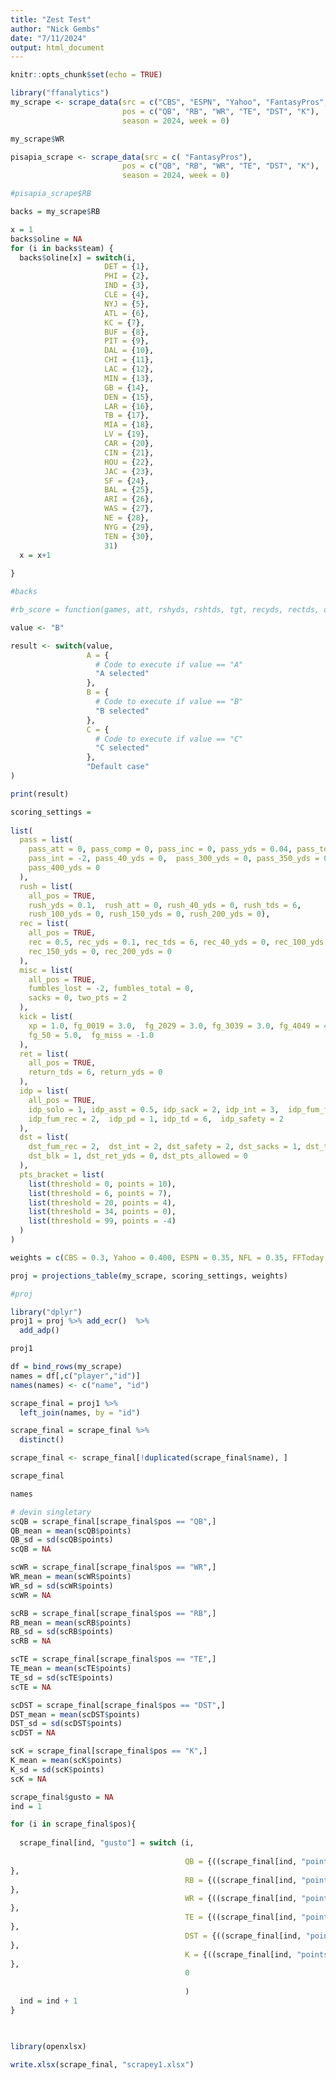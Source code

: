 ---
title: "Zest Test"
author: "Nick Gembs"
date: "7/11/2024"
output: html_document
---

```{r setup, include=FALSE}
knitr::opts_chunk$set(echo = TRUE)
```

```{r}
library("ffanalytics")
my_scrape <- scrape_data(src = c("CBS", "ESPN", "Yahoo", "FantasyPros", "NFL", "NumberFire", "Walterfootball"), 
                         pos = c("QB", "RB", "WR", "TE", "DST", "K"),
                         season = 2024, week = 0)
```

```{r}
my_scrape$WR
```

```{r}
pisapia_scrape <- scrape_data(src = c( "FantasyPros"), 
                         pos = c("QB", "RB", "WR", "TE", "DST", "K"),
                         season = 2024, week = 0)
```

```{r}
#pisapia_scrape$RB
```
```{r}
backs = my_scrape$RB
```

```{r}

x = 1
backs$oline = NA
for (i in backs$team) {
  backs$oline[x] = switch(i,
                     DET = {1},
                     PHI = {2},
                     IND = {3},
                     CLE = {4},
                     NYJ = {5},
                     ATL = {6},
                     KC = {7},
                     BUF = {8},
                     PIT = {9},
                     DAL = {10},
                     CHI = {11},
                     LAC = {12},
                     MIN = {13},
                     GB = {14},
                     DEN = {15},
                     LAR = {16},
                     TB = {17},
                     MIA = {18},
                     LV = {19},
                     CAR = {20},
                     CIN = {21},
                     HOU = {22},
                     JAC = {23},
                     SF = {24},
                     BAL = {25},
                     ARI = {26},
                     WAS = {27},
                     NE = {28},
                     NYG = {29},
                     TEN = {30},
                     31)
  x = x+1
  
}


```



```{r}
#backs
```

```{r}
#rb_score = function(games, att, rshyds, rshtds, tgt, recyds, rectds, oline)
```


```{r}
value <- "B"

result <- switch(value,
                 A = {
                   # Code to execute if value == "A"
                   "A selected"
                 },
                 B = {
                   # Code to execute if value == "B"
                   "B selected"
                 },
                 C = {
                   # Code to execute if value == "C"
                   "C selected"
                 },
                 "Default case"
)

print(result)
```


```{r}

scoring_settings = 
  
list(
  pass = list(
    pass_att = 0, pass_comp = 0, pass_inc = 0, pass_yds = 0.04, pass_tds = 4,
    pass_int = -2, pass_40_yds = 0,  pass_300_yds = 0, pass_350_yds = 0,
    pass_400_yds = 0
  ),
  rush = list(
    all_pos = TRUE,
    rush_yds = 0.1,  rush_att = 0, rush_40_yds = 0, rush_tds = 6,
    rush_100_yds = 0, rush_150_yds = 0, rush_200_yds = 0),
  rec = list(
    all_pos = TRUE,
    rec = 0.5, rec_yds = 0.1, rec_tds = 6, rec_40_yds = 0, rec_100_yds = 0,
    rec_150_yds = 0, rec_200_yds = 0
  ),
  misc = list(
    all_pos = TRUE,
    fumbles_lost = -2, fumbles_total = 0,
    sacks = 0, two_pts = 2
  ),
  kick = list(
    xp = 1.0, fg_0019 = 3.0,  fg_2029 = 3.0, fg_3039 = 3.0, fg_4049 = 4.0,
    fg_50 = 5.0,  fg_miss = -1.0
  ),
  ret = list(
    all_pos = TRUE,
    return_tds = 6, return_yds = 0
  ),
  idp = list(
    all_pos = TRUE,
    idp_solo = 1, idp_asst = 0.5, idp_sack = 2, idp_int = 3,  idp_fum_force = 3,
    idp_fum_rec = 2,  idp_pd = 1, idp_td = 6,  idp_safety = 2
  ),
  dst = list(
    dst_fum_rec = 2,  dst_int = 2, dst_safety = 2, dst_sacks = 1, dst_td = 6,
    dst_blk = 1, dst_ret_yds = 0, dst_pts_allowed = 0
  ),
  pts_bracket = list(
    list(threshold = 0, points = 10),
    list(threshold = 6, points = 7),
    list(threshold = 20, points = 4),
    list(threshold = 34, points = 0),
    list(threshold = 99, points = -4)
  )
)
```


```{r}
weights = c(CBS = 0.3, Yahoo = 0.400, ESPN = 0.35, NFL = 0.35, FFToday = 0.15, NumberFire = 0.3, FantasyPros = 0.1, FantasySharks = 0, FantasyFootballNerd = 0.1, Walterfootball = 0.35, RTSports = 0.1, FantasyData = 0.1, Fleaflicker = 0.1)
```

```{r}
proj = projections_table(my_scrape, scoring_settings, weights)
```

```{r}
#proj
```

```{r}
library("dplyr")
proj1 = proj %>% add_ecr()  %>%
  add_adp() 

```

```{r}
proj1
```

```{r}
df = bind_rows(my_scrape)
names = df[,c("player","id")]
names(names) <- c("name", "id")
```

```{r}
scrape_final = proj1 %>%
  left_join(names, by = "id")

scrape_final = scrape_final %>%
  distinct()

scrape_final <- scrape_final[!duplicated(scrape_final$name), ]
```

```{r}
scrape_final
```
```{r}
names
```

```{r}
# devin singletary 
scQB = scrape_final[scrape_final$pos == "QB",]
QB_mean = mean(scQB$points)
QB_sd = sd(scQB$points)
scQB = NA

scWR = scrape_final[scrape_final$pos == "WR",]
WR_mean = mean(scWR$points)
WR_sd = sd(scWR$points)
scWR = NA

scRB = scrape_final[scrape_final$pos == "RB",]
RB_mean = mean(scRB$points)
RB_sd = sd(scRB$points)
scRB = NA

scTE = scrape_final[scrape_final$pos == "TE",]
TE_mean = mean(scTE$points)
TE_sd = sd(scTE$points)
scTE = NA

scDST = scrape_final[scrape_final$pos == "DST",]
DST_mean = mean(scDST$points)
DST_sd = sd(scDST$points)
scDST = NA

scK = scrape_final[scrape_final$pos == "K",]
K_mean = mean(scK$points)
K_sd = sd(scK$points)
scK = NA

scrape_final$gusto = NA
ind = 1

for (i in scrape_final$pos){
  
  scrape_final[ind, "gusto"] = switch (i,
                                       
                                       QB = {((scrape_final[ind, "points"] - QB_mean*1.3)/ QB_sd) * 16 - 13.6005315
},
                                       RB = {((scrape_final[ind, "points"] - RB_mean*1.5)/ RB_sd) * 20 - 13.6005315
},
                                       WR = {((scrape_final[ind, "points"] - WR_mean*1.5)/ WR_sd) * 20 - 13.6005315
},
                                       TE = {((scrape_final[ind, "points"] - TE_mean*2)/ TE_sd) * 17 - 13.6005315
},
                                       DST = {((scrape_final[ind, "points"] - DST_mean)/ DST_sd) * 5 -5
},
                                       K = {((scrape_final[ind, "points"] - K_mean)/ K_sd) * 5 - 2
},
                                       0
                                       
                                       )
  ind = ind + 1
}

  
```



```{r}
library(openxlsx)
```
```{r}
write.xlsx(scrape_final, "scrapey1.xlsx")
```

